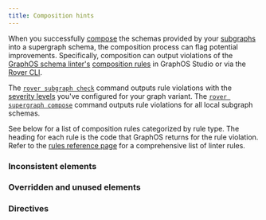 ```yaml
---
title: Composition hints
---
```


When you successfully [compose](./federated-types/composition) the schemas provided by your [subgraphs](./building-supergraphs/subgraphs-overview/) into a supergraph schema, the composition process can flag potential improvements. Specifically, composition can output violations of the [GraphOS schema linter's](/graphos/delivery/schema-linter) [composition rules](/graphos/delivery/linter-rules#composition-rules) in GraphOS Studio or via the [Rover CLI](/rover/).

The [`rover subgraph check`](/rover/commands/subgraphs#subgraph-check) command outputs rule violations with the [severity levels](/graphos/delivery/schema-linter/#setting-severity-levels) you've configured for your graph variant. The [`rover supergraph compose`](/rover/commands/supergraphs#supergraph-compose) command outputs rule violations for all local subgraph schemas. 

See below for a list of composition rules categorized by rule type. The heading for each rule is the code that GraphOS returns for the rule violation. Refer to the [rules reference page](./linter-rules) for a comprehensive list of linter rules.

### Inconsistent elements

<InconsistentCompositionRules />

### Overridden and unused elements

<OverriddenCompositionRules />

### Directives

<DirectiveCompositionRules />